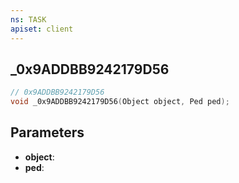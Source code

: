```yaml
---
ns: TASK
apiset: client
---
```

## _0x9ADDBB9242179D56

```c
// 0x9ADDBB9242179D56
void _0x9ADDBB9242179D56(Object object, Ped ped);
```


## Parameters
* **object**:
* **ped**: